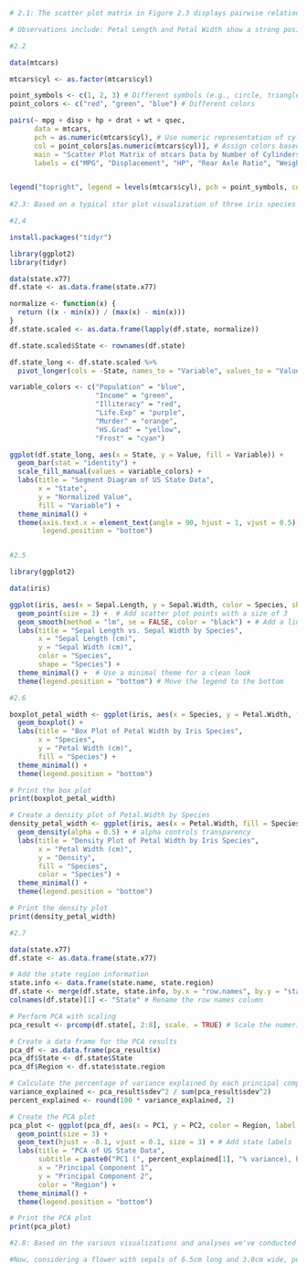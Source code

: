```{r}
# 2.1: The scatter plot matrix in Figure 2.3 displays pairwise relationships between four features: Sepal Length, Sepal Width, Petal Length, and Petal Width, for three different flower species (indicated by the three colors of points). 

# Observations include: Petal Length and Petal Width show a strong positive correlation, with the species forming distinct clusters. Sepal Length and Petal Length also exhibit a positive correlation, though with more overlap between species. Sepal Width shows less distinct separation between species and weaker correlations with other features. Overall, Petal Length and Petal Width appear to be the most useful features for distinguishing between the three flower species in this dataset.

#2.2

data(mtcars)

mtcars$cyl <- as.factor(mtcars$cyl)

point_symbols <- c(1, 2, 3) # Different symbols (e.g., circle, triangle, plus)
point_colors <- c("red", "green", "blue") # Different colors

pairs(~ mpg + disp + hp + drat + wt + qsec,
      data = mtcars,
      pch = as.numeric(mtcars$cyl), # Use numeric representation of cyl for symbols
      col = point_colors[as.numeric(mtcars$cyl)], # Assign colors based on cyl
      main = "Scatter Plot Matrix of mtcars Data by Number of Cylinders",
      labels = c("MPG", "Displacement", "HP", "Rear Axle Ratio", "Weight", "1/4 Mile Time"))


legend("topright", legend = levels(mtcars$cyl), pch = point_symbols, col = point_colors,  title = "Number of Cylinders")
       
#2.3: Based on a typical star plot visualization of three iris species (setosa, versicolor, virginica), my overall impression is that setosa exhibits the most distinct characteristics. Its star plot would likely show shorter petal lengths and widths but potentially longer sepal lengths and widths compared to the other two. Versicolor and virginica appear more similar, with their star shapes showing intermediate to longer petal and sepal dimensions, respectively. The degree of overlap in their star plot profiles suggests that they are more closely related in terms of these measured features than either is to setosa.

#2,4

install.packages("tidyr")

library(ggplot2)
library(tidyr)

data(state.x77)
df.state <- as.data.frame(state.x77)

normalize <- function(x) {
  return ((x - min(x)) / (max(x) - min(x)))
}
df.state.scaled <- as.data.frame(lapply(df.state, normalize))

df.state.scaled$State <- rownames(df.state)

df.state_long <- df.state.scaled %>%
  pivot_longer(cols = -State, names_to = "Variable", values_to = "Value")

variable_colors <- c("Population" = "blue",
                     "Income" = "green",
                     "Illiteracy" = "red",
                     "Life.Exp" = "purple",
                     "Murder" = "orange",
                     "HS.Grad" = "yellow",
                     "Frost" = "cyan")

ggplot(df.state_long, aes(x = State, y = Value, fill = Variable)) +
  geom_bar(stat = "identity") +
  scale_fill_manual(values = variable_colors) +
  labs(title = "Segment Diagram of US State Data",
       x = "State",
       y = "Normalized Value",
       fill = "Variable") +
  theme_minimal() +
  theme(axis.text.x = element_text(angle = 90, hjust = 1, vjust = 0.5),
        legend.position = "bottom")


#2.5

library(ggplot2)

data(iris)

ggplot(iris, aes(x = Sepal.Length, y = Sepal.Width, color = Species, shape = Species)) +
  geom_point(size = 3) +  # Add scatter plot points with a size of 3
  geom_smooth(method = "lm", se = FALSE, color = "black") + # Add a linear trend line (lm) without standard error (se)
  labs(title = "Sepal Length vs. Sepal Width by Species",
       x = "Sepal Length (cm)",
       y = "Sepal Width (cm)",
       color = "Species",
       shape = "Species") +
  theme_minimal() +  # Use a minimal theme for a clean look
  theme(legend.position = "bottom") # Move the legend to the bottom

#2.6

boxplot_petal_width <- ggplot(iris, aes(x = Species, y = Petal.Width, fill = Species)) +
  geom_boxplot() +
  labs(title = "Box Plot of Petal Width by Iris Species",
       x = "Species",
       y = "Petal Width (cm)",
       fill = "Species") +
  theme_minimal() +
  theme(legend.position = "bottom")

# Print the box plot
print(boxplot_petal_width)

# Create a density plot of Petal.Width by Species
density_petal_width <- ggplot(iris, aes(x = Petal.Width, fill = Species, color = Species)) +
  geom_density(alpha = 0.5) + # alpha controls transparency
  labs(title = "Density Plot of Petal Width by Iris Species",
       x = "Petal Width (cm)",
       y = "Density",
       fill = "Species",
       color = "Species") +
  theme_minimal() +
  theme(legend.position = "bottom")

# Print the density plot
print(density_petal_width)

#2.7

data(state.x77)
df.state <- as.data.frame(state.x77)

# Add the state region information
state.info <- data.frame(state.name, state.region)
df.state <- merge(df.state, state.info, by.x = "row.names", by.y = "state.name")
colnames(df.state)[1] <- "State" # Rename the row names column

# Perform PCA with scaling
pca_result <- prcomp(df.state[, 2:8], scale. = TRUE) # Scale the numeric variables

# Create a data frame for the PCA results
pca_df <- as.data.frame(pca_result$x)
pca_df$State <- df.state$State
pca_df$Region <- df.state$state.region

# Calculate the percentage of variance explained by each principal component
variance_explained <- pca_result$sdev^2 / sum(pca_result$sdev^2)
percent_explained <- round(100 * variance_explained, 2)

# Create the PCA plot
pca_plot <- ggplot(pca_df, aes(x = PC1, y = PC2, color = Region, label = State)) +
  geom_point(size = 3) +
  geom_text(hjust = -0.1, vjust = 0.1, size = 3) + # Add state labels
  labs(title = "PCA of US State Data",
       subtitle = paste0("PC1 (", percent_explained[1], "% variance), PC2 (", percent_explained[2], "% variance)"),
       x = "Principal Component 1",
       y = "Principal Component 2",
       color = "Region") +
  theme_minimal() +
  theme(legend.position = "bottom")

# Print the PCA plot
print(pca_plot)

#2.8: Based on the various visualizations and analyses we've conducted on the iris dataset, the three species are primarily distinguished by their petal measurements. Setosa consistently exhibits shorter and narrower petals compared to versicolor and virginica. While there's some overlap between the sepal measurements of all three species, petal length and width provide a clearer separation in scatter plots, box plots, and density plots. The PCA also likely showed a separation of setosa from the other two along the principal components, driven by these petal characteristics. Examining the raw data confirms this trend: setosa generally has petal lengths ranging from 1.0 to 1.9 cm and widths from 0.1 to 0.6 cm, whereas versicolor and virginica have considerably larger petal dimensions.

#Now, considering a flower with sepals of 6.5cm long and 3.0cm wide, petals of 6.2cm long, and 2.2cm wide, it most likely belongs to the Virginica species. The given petal length (6.2cm) and width (2.2cm) are significantly larger than what is typically observed in setosa. While the sepal dimensions (6.5cm long, 3.0cm wide) fall within the overlapping range of versicolor and virginica, the large petal measurements strongly align with the characteristics we've seen for the virginica species in our analyses. Virginica tends to have petal lengths ranging from 4.5 to 6.9 cm and widths from 1.4 to 2.5 cm, encompassing the provided measurements. Versicolor, on the other hand, generally has shorter and narrower petals (length 3.0-5.1 cm, width 1.0-1.8 cm), making the given flower's petal dimensions less likely for that species.

```

